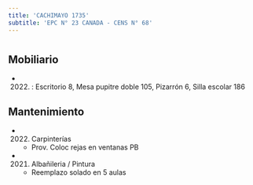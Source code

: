 ```yaml
---
title: 'CACHIMAYO 1735'
subtitle: 'EPC N° 23 CANADA - CENS N° 68'
---
```


#


## Mobiliario

*  (2022) : Escritorio 8, Mesa pupitre doble 105, Pizarrón 6, Silla escolar 186 





## Mantenimiento

*  (2022) Carpinterías 
    + Prov. Coloc  rejas en ventanas PB

*  (2021) Albañileria / Pintura 
    + Reemplazo solado en 5 aulas



